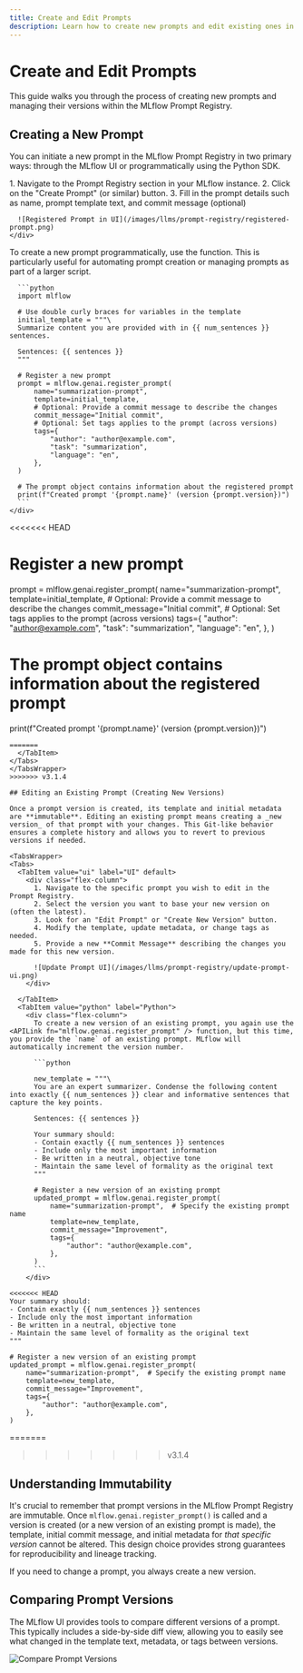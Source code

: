 ```yaml
---
title: Create and Edit Prompts
description: Learn how to create new prompts and edit existing ones in the MLflow Prompt Registry using both the UI and Python APIs.
---
```



# Create and Edit Prompts

This guide walks you through the process of creating new prompts and managing their versions within the MLflow Prompt Registry.

## Creating a New Prompt

You can initiate a new prompt in the MLflow Prompt Registry in two primary ways: through the MLflow UI or programmatically using the Python SDK.

<TabsWrapper>
<Tabs>
  <TabItem value="ui" label="UI" default>
    <div class="flex-column">
      1. Navigate to the Prompt Registry section in your MLflow instance.
      2. Click on the "Create Prompt" (or similar) button.
      3. Fill in the prompt details such as name, prompt template text, and commit message (optional)

      ![Registered Prompt in UI](/images/llms/prompt-registry/registered-prompt.png)
    </div>

  </TabItem>
  <TabItem value="python" label="Python">
    <div class="flex-column">
      To create a new prompt programmatically, use the <APILink fn="mlflow.genai.register_prompt" /> function. This is particularly useful for automating prompt creation or managing prompts as part of a larger script.

      ```python
      import mlflow

      # Use double curly braces for variables in the template
      initial_template = """\
      Summarize content you are provided with in {{ num_sentences }} sentences.

      Sentences: {{ sentences }}
      """

      # Register a new prompt
      prompt = mlflow.genai.register_prompt(
          name="summarization-prompt",
          template=initial_template,
          # Optional: Provide a commit message to describe the changes
          commit_message="Initial commit",
          # Optional: Set tags applies to the prompt (across versions)
          tags={
              "author": "author@example.com",
              "task": "summarization",
              "language": "en",
          },
      )

      # The prompt object contains information about the registered prompt
      print(f"Created prompt '{prompt.name}' (version {prompt.version})")
      ```
    </div>

<<<<<<< HEAD
# Register a new prompt
prompt = mlflow.genai.register_prompt(
    name="summarization-prompt",
    template=initial_template,
    # Optional: Provide a commit message to describe the changes
    commit_message="Initial commit",
    # Optional: Set tags applies to the prompt (across versions)
    tags={
        "author": "author@example.com",
        "task": "summarization",
        "language": "en",
    },
)

# The prompt object contains information about the registered prompt
print(f"Created prompt '{prompt.name}' (version {prompt.version})")
```
=======
  </TabItem>
</Tabs>
</TabsWrapper>
>>>>>>> v3.1.4

## Editing an Existing Prompt (Creating New Versions)

Once a prompt version is created, its template and initial metadata are **immutable**. Editing an existing prompt means creating a _new version_ of that prompt with your changes. This Git-like behavior ensures a complete history and allows you to revert to previous versions if needed.

<TabsWrapper>
<Tabs>
  <TabItem value="ui" label="UI" default>
    <div class="flex-column">
      1. Navigate to the specific prompt you wish to edit in the Prompt Registry.
      2. Select the version you want to base your new version on (often the latest).
      3. Look for an "Edit Prompt" or "Create New Version" button.
      4. Modify the template, update metadata, or change tags as needed.
      5. Provide a new **Commit Message** describing the changes you made for this new version.

      ![Update Prompt UI](/images/llms/prompt-registry/update-prompt-ui.png)
    </div>

  </TabItem>
  <TabItem value="python" label="Python">
    <div class="flex-column">
      To create a new version of an existing prompt, you again use the <APILink fn="mlflow.genai.register_prompt" /> function, but this time, you provide the `name` of an existing prompt. MLflow will automatically increment the version number.

      ```python

      new_template = """\
      You are an expert summarizer. Condense the following content into exactly {{ num_sentences }} clear and informative sentences that capture the key points.

      Sentences: {{ sentences }}

      Your summary should:
      - Contain exactly {{ num_sentences }} sentences
      - Include only the most important information
      - Be written in a neutral, objective tone
      - Maintain the same level of formality as the original text
      """

      # Register a new version of an existing prompt
      updated_prompt = mlflow.genai.register_prompt(
          name="summarization-prompt",  # Specify the existing prompt name
          template=new_template,
          commit_message="Improvement",
          tags={
              "author": "author@example.com",
          },
      )
      ```
    </div>

<<<<<<< HEAD
Your summary should:
- Contain exactly {{ num_sentences }} sentences
- Include only the most important information
- Be written in a neutral, objective tone
- Maintain the same level of formality as the original text
"""

# Register a new version of an existing prompt
updated_prompt = mlflow.genai.register_prompt(
    name="summarization-prompt",  # Specify the existing prompt name
    template=new_template,
    commit_message="Improvement",
    tags={
        "author": "author@example.com",
    },
)
```
=======
  </TabItem>
</Tabs>
</TabsWrapper>
>>>>>>> v3.1.4

## Understanding Immutability

It's crucial to remember that prompt versions in the MLflow Prompt Registry are immutable. Once `mlflow.genai.register_prompt()` is called and a version is created (or a new version of an existing prompt is made), the template, initial commit message, and initial metadata for _that specific version_ cannot be altered. This design choice provides strong guarantees for reproducibility and lineage tracking.

If you need to change a prompt, you always create a new version.

## Comparing Prompt Versions

The MLflow UI provides tools to compare different versions of a prompt. This typically includes a side-by-side diff view, allowing you to easily see what changed in the template text, metadata, or tags between versions.

![Compare Prompt Versions](/images/llms/prompt-registry/compare-prompt-versions.png)
